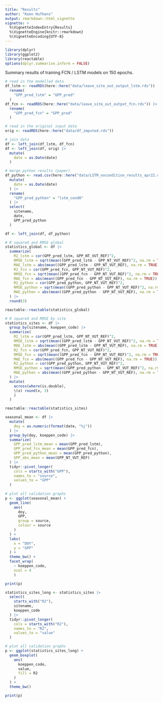 ```yaml
---
title: "Results"
author: "Koen Hufkens"
output: rmarkdown::html_vignette
vignette: >
  %\VignetteIndexEntry{Results}
  %\VignetteEngine{knitr::rmarkdown}
  %\VignetteEncoding{UTF-8}
---
```


```r
library(dplyr)
library(ggplot2)
library(reactable)
options(dplyr.summarise.inform = FALSE)
```

Summary results of training FCN / LSTM models on 150 epochs.


```r
# read in the modelled data
df_lstm <- readRDS(here::here("data/leave_site_out_output_lstm.rds")) |>
  rename(
    "GPP_pred_lstm" = "GPP_pred"
  )
df_fcn <- readRDS(here::here("data/leave_site_out_output_fcn.rds")) |>
  rename(
    "GPP_pred_fcn" = "GPP_pred"
  )

# read in the original input data
orig <- readRDS(here::here("data/df_imputed.rds"))

# join data
df <- left_join(df_lstm, df_fcn)
df <- left_join(df, orig) |>
  mutate(
    date = as.Date(date)
  )

# merge python results (paper)
df_python <- read.csv(here::here("data/LSTM_nocondition_results_apr22.csv")) |>
  mutate(
    date = as.Date(date)
  ) |>
  rename(
    "GPP_pred_python" = "lstm_cond0"
  ) |>
  select(
    sitename,
    date,
    GPP_pred_python
  )

df <- left_join(df, df_python)

# R squared and RMSE global
statistics_global <- df |>
  summarize(
    R2_lstm = cor(GPP_pred_lstm, GPP_NT_VUT_REF)^2,
    RMSE_lstm = sqrt(mean((GPP_pred_lstm - GPP_NT_VUT_REF)^2, na.rm = TRUE)),
    MAE_lstm = abs(mean((GPP_pred_lstm - GPP_NT_VUT_REF), na.rm = TRUE)),
    R2_fcn = cor(GPP_pred_fcn, GPP_NT_VUT_REF)^2,
    RMSE_fcn = sqrt(mean((GPP_pred_fcn - GPP_NT_VUT_REF)^2, na.rm = TRUE)),
    MAE_fcn = abs(mean((GPP_pred_fcn - GPP_NT_VUT_REF), na.rm = TRUE)),
    R2_python = cor(GPP_pred_python, GPP_NT_VUT_REF)^2,
    RMSE_python = sqrt(mean((GPP_pred_python - GPP_NT_VUT_REF)^2, na.rm = TRUE)),
    MAE_python = abs(mean((GPP_pred_python - GPP_NT_VUT_REF), na.rm = TRUE))
  ) |>
  round(3)

reactable::reactable(statistics_global)
```

```r
# R squared and RMSE by site
statistics_sites <- df |>
  group_by(sitename, koeppen_code) |>
  summarize(
    R2_lstm = cor(GPP_pred_lstm, GPP_NT_VUT_REF)^2,
    RMSE_lstm = sqrt(mean((GPP_pred_lstm - GPP_NT_VUT_REF)^2, na.rm = TRUE)),
    MAE_lstm = abs(mean((GPP_pred_lstm - GPP_NT_VUT_REF), na.rm = TRUE)),
    R2_fcn = cor(GPP_pred_fcn, GPP_NT_VUT_REF)^2,
    RMSE_fcn = sqrt(mean((GPP_pred_fcn - GPP_NT_VUT_REF)^2, na.rm = TRUE)),
    MAE_fcn = abs(mean((GPP_pred_fcn - GPP_NT_VUT_REF), na.rm = TRUE)),
    R2_python = cor(GPP_pred_python, GPP_NT_VUT_REF)^2,
    RMSE_python = sqrt(mean((GPP_pred_python - GPP_NT_VUT_REF)^2, na.rm = TRUE)),
    MAE_python = abs(mean((GPP_pred_python - GPP_NT_VUT_REF), na.rm = TRUE))
  ) |>
  mutate(
    across(where(is.double),
    \(x) round(x, 3)
    )
  )

reactable::reactable(statistics_sites)
```

```r

seasonal_mean <- df |>
  mutate(
    doy = as.numeric(format(date, "%j"))
  ) |>
  group_by(doy, koeppen_code) |>
  summarize(
    GPP_pred_lstm_mean = mean(GPP_pred_lstm),
    GPP_pred_fcn_mean = mean(GPP_pred_fcn),
    GPP_pred_python_mean = mean(GPP_pred_python),
    GPP_obs_mean = mean(GPP_NT_VUT_REF)
  ) |>
  tidyr::pivot_longer(
    cols = starts_with("GPP"),
    names_to = "source",
    values_to = "GPP"
  )
  
# plot all validation graphs
p <- ggplot(seasonal_mean) +
  geom_line(
    aes(
      doy,
      GPP,
      group = source,
      colour = source
    )
  ) +
  labs(
    x = "DOY",
    y = "GPP"
  ) +
  theme_bw() +
  facet_wrap(
    ~ koeppen_code,
    ncol = 4
    )

print(p)
```

```r
statistics_sites_long <- statistics_sites |>
  select(
    starts_with("R2"),
    sitename,
    koeppen_code
  ) |>
  tidyr::pivot_longer(
    cols = starts_with("R2"),
    names_to = "R2",
    values_to = "value"
  )

# plot all validation graphs
p <- ggplot(statistics_sites_long) +
  geom_boxplot(
    aes(
      koeppen_code,
      value,
      fill = R2
    )
  ) +
  theme_bw()

print(p)
```

